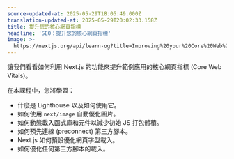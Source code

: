 ```yaml
---
source-updated-at: 2025-05-29T18:05:49.000Z
translation-updated-at: 2025-05-29T20:02:33.158Z
title: 提升您的核心網頁指標
headline: 'SEO：提升您的核心網頁指標'
image: >-
  https://nextjs.org/api/learn-og?title=Improving%20your%20Core%20Web%20Vitals&amp;chapter=22
---
```


讓我們看看如何利用 Next.js 的功能來提升範例應用的核心網頁指標 (Core Web Vitals)。

在本課程中，您將學習：

*   什麼是 Lighthouse 以及如何使用它。
*   如何使用 `next/image` 自動優化圖片。
*   如何動態載入函式庫和元件以減少初始 JS 打包體積。
*   如何預先連線 (preconnect) 第三方腳本。
*   Next.js 如何預設優化網頁字型載入。
*   如何優化任何第三方腳本的載入。